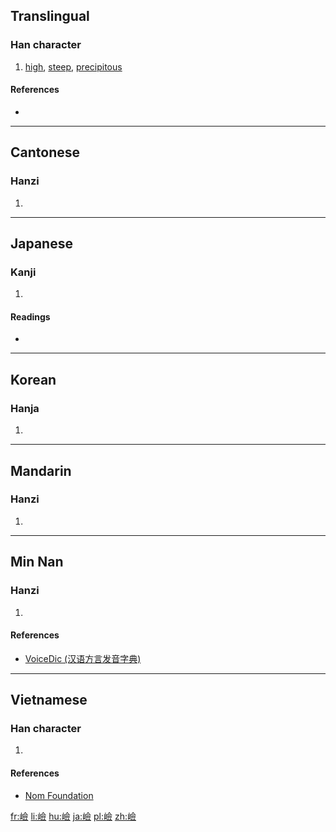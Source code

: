 {{also|崄}}
==Translingual==

===Han character===
{{Han char|rn=46|rad=山|as=13|sn=16|four=28786|canj=UOMO|ids=⿰山僉}}

# [[high]], [[steep]], [[precipitous]]

====References====
* {{Han ref|kx=0320.310|dkj=08520|dj=0620.360|hdz=10801.070|uh=5DAE|ud=23982|bh=E964|bd=59748}}

----

==Cantonese==

===Hanzi===
{{yue-hanzi|jyut=[[him2]]|y=him2|sim=崄}}

# {{defn|lang=yue|sort=山13}}

----

==Japanese==

===Kanji===
{{ja-kanji|grade=|rs=山13}}

# {{defn|lang=ja|sort=山13}}

====Readings====
* {{ja-readings|goon=[[げん]] (gen)|kanon=[[げん]] (gen)|kanyoon=[[けん]] (ken)|kun=[[けわしい]] (kewashii)}}

----

==Korean==

===Hanja===
{{ko-hanja|hangeul=험|rv=heom|mr=hŏm}}

# {{defn|lang=ko|sort=山13}}

----

==Mandarin==

===Hanzi===
{{cmn-hanzi|sim=崄|pin=[[xiǎn]] ([[xian3]]), [[gé]] ([[ge2]])|wg=hsien<sup>3</sup>, ko<sup>2</sup>}}

# {{defn|lang=cmn|sort=山13}}

----

==Min Nan==

===Hanzi===
{{nan-hanzi|tlpa=[[hiám]] (hiam<sup>2</sup>)|gd=hiam<sup>3</sup>}}

# {{defn|lang=nan|sort=山13}}

====References====
* [http://cn.voicedic.com VoiceDic (汉语方言发音字典)]

----

==Vietnamese==

===Han character===
{{vi-hantu|kẽm|rs=山13}}

# {{defn|lang=vi|sort=山13}}

====References====
* [http://nomfoundation.org/common/nom_details.php?codepoint=5dae Nom Foundation]

[[fr:嶮]]
[[li:嶮]]
[[hu:嶮]]
[[ja:嶮]]
[[pl:嶮]]
[[zh:嶮]]
